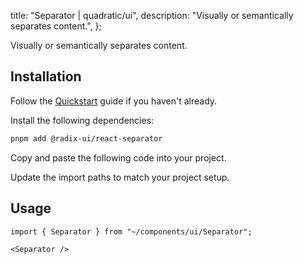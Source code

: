 
  title: "Separator | quadratic/ui",
  description: "Visually or semantically separates content.",
};

<Title>Separator</Title>
<Description>Visually or semantically separates content.</Description>
<ComponentPreview id="separator" />

## Installation
<Steps>

<StepTitle>Follow the [Quickstart](/docs/getting-started/guides/quickstart) guide if you haven't already.</StepTitle>

<StepTitle>Install the following dependencies:</StepTitle>
<StepContent>
```bash
pnpm add @radix-ui/react-separator
```
</StepContent>

<StepTitle>Copy and paste the following code into your project.</StepTitle>
<StepContent>
<FileSource id="separator" />
</StepContent>

<StepTitle>Update the import paths to match your project setup.</StepTitle>

</Steps>

## Usage
```tsx
import { Separator } from "~/components/ui/Separator";
```
```tsx
<Separator />
```

<Footer previousLabel="Select" previousHref="/docs/components/primitives/select" nextLabel="Sheet" nextHref="/docs/components/primitives/sheet" />
